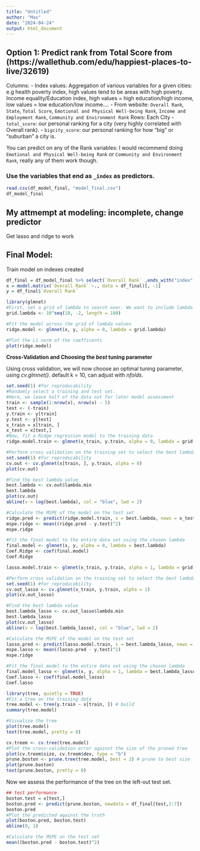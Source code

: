 ```yaml
---
title: "Untitled"
author: "Max"
date: "2024-04-24"
output: html_document
---
```


## Option 1: Predict rank from Total Score from (https://wallethub.com/edu/happiest-places-to-live/32619)

Columns:
- Index values: Aggregation of various variables for a given cities: e.g health poverty index, high values tend to be areas with high poverty. Income equality/Education index, high values = high education/high income, low values = low education/low income....
- From website: `Overall Rank`, `State`, `Total Score`, `Emotional and Physical Well-being Rank`, `Income and Employment Rank`, `Community and Environment Rank`
Rows: Each City
-  `total_score`: our personal ranking for a city (very highly correlated with Overall rank). 
- `bigcity_score`: our personal ranking for how "big" or "suburban" a city is.

You can predict on any of the Rank variables: I would recommend doing `Emotional and Physical Well-being Rank` or `Community and Environment Rank`, really any of them work though.

### Use the variables that end as `_index` as predictors.



```r
read.csv(df_model_final, "model_final.csv")
df_model_final
```
## My attmempt at modeling: incomplete, change predictor 
Get lasso and ridge to work

## Final Model:
Train model on indexes created
```r
df_final = df_model_final %>% select(`Overall Rank` ,ends_with("index"))
x = model.matrix(`Overall Rank` ~., data = df_final)[, -1]
y = df_final$`Overall Rank`
```
```r
library(glmnet)
#First, set a grid of lambda to search over. We want to include lambda = 0 for standard linear regression
grid.lambda <- 10^seq(10, -2, length = 100)

#Fit the model across the grid of lambda values
ridge.model <- glmnet(x, y, alpha = 0, lambda = grid.lambda)

#Plot the L1 norm of the coefficents
plot(ridge.model)
```

**Cross-Validation and Choosing the *best* tuning parameter**

Using cross validation, we will now choose an optimal tuning parameter, using *cv.glmnet()*. default k = 10, can adjust with *nfolds*.

```r
set.seed(1) #for reproducability
#Randomly select a training and test set.
#Here, we leave half of the data out for later model assessment
train <- sample(1:nrow(x), nrow(x) - 5)
test <- (-train)
y.train <- y[train]
y.test <- y[test]
x_train = x[train, ]
x_test = x[test,]
#Now, fit a Ridge regression model to the training data
ridge.model.train <- glmnet(x_train, y.train, alpha = 0, lambda = grid.lambda)

#Perform cross validation on the training set to select the best lambda
set.seed(1) #for reproducability
cv.out <- cv.glmnet(x[train, ], y.train, alpha = 0)
plot(cv.out)

#Find the best lambda value
best.lambda <- cv.out$lambda.min
best.lambda
plot(cv.out)
abline(v = log(best.lambda), col = "blue", lwd = 2)

#Calculate the MSPE of the model on the test set
ridge.pred <- predict(ridge.model.train, s = best.lambda, newx = x_test)
mspe.ridge <- mean((ridge.pred - y.test)^2)
mspe.ridge

#Fit the final model to the entire data set using the chosen lambda
final.model <- glmnet(x, y, alpha = 0, lambda = best.lambda)
Coef.Ridge <- coef(final.model)
Coef.Ridge
```

```r
lasso.model.train <- glmnet(x_train, y.train, alpha = 1, lambda = grid.lambda)

#Perform cross validation on the training set to select the best lambda
set.seed(1) #for reproducability
cv.out_lasso <- cv.glmnet(x_train, y.train, alpha = 1)
plot(cv.out_lasso)

#Find the best lambda value
best.lambda_lasso <- cv.out_lasso$lambda.min
best.lambda_lasso
plot(cv.out_lasso)
abline(v = log(best.lambda_lasso), col = "blue", lwd = 2)

#Calculate the MSPE of the model on the test set
lasso.pred <- predict(lasso.model.train, s = best.lambda_lasso, newx = x_test)
mspe.lasso <- mean((lasso.pred - y.test)^2)
mspe.ridge

#Fit the final model to the entire data set using the chosen lambda
final.model_lasso <- glmnet(x, y, alpha = 1, lambda = best.lambda_lasso)
Coef.lasso <- coef(final.model_lasso)
Coef.lasso
```


```r
library(tree, quietly = TRUE)
#Fit a tree on the training data
tree.model <- tree(y.train ~ x[train, ]) # build
summary(tree.model)

#Visualize the tree
plot(tree.model)
text(tree.model, pretty = 0)
```

```r
cv.treem <- cv.tree(tree.model)
#Plot the cross-validation error against the size of the pruned tree
plot(cv.treem$size, cv.treem$dev, type = "b")
prune.boston <- prune.tree(tree.model, best = 2) # prune to best size
plot(prune.boston)
text(prune.boston, pretty = 0)
```

Now we assess the performance of the tree on the left-out test set.

```r
## test performance
boston.test = x[test,]
boston.pred <- predict(prune.boston, newdata = df_final[test,2:7])
boston.pred
#Plot the predicted against the truth
plot(boston.pred, boston.test)
abline(0, 1)

#Calculate the MSPE on the test set
mean((boston.pred - boston.test)^2)
```
